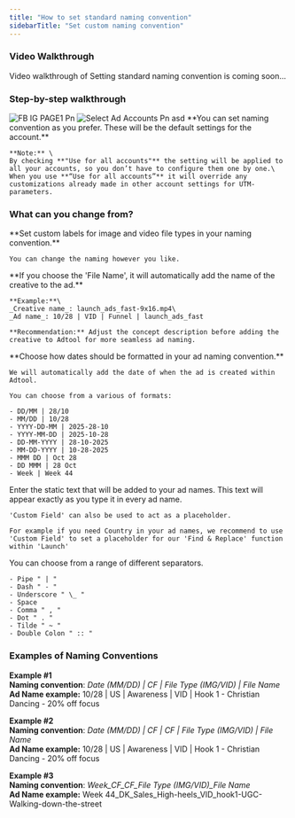 ```yaml
---
title: "How to set standard naming convention"
sidebarTitle: "Set custom naming convention"
---
```


### Video Walkthrough

Video walkthrough of Setting standard naming convention is coming soon...

### Step-by-step walkthrough

<Steps>
  <Step title="Go to 'Settings'">
    <img
      src="/images/FB_IG_PAGE1.png"
      alt="FB IG PAGE1 Pn"
      style={{ width:"48%" }}
    />
  </Step>
  <Step title="Select the ad account for which the naming convention need to be changed.">
    <img
      src="/images/Select_ad_accounts.png"
      alt="Select Ad Accounts Pn"
      style={{ width:"48%" }}
    />
  </Step>
  <Step title="Scroll down to the section: 'Naming Convention'">
    asd
  </Step>
  <Step title="Set your default naming convention">
    **You can set naming convention as you prefer. These will be the default settings for the account.**

    **Note:** \
    By checking **"Use for all accounts"** the setting will be applied to all your accounts, so you don’t have to configure them one by one.\
    When you use **“Use for all accounts”** it will override any customizations already made in other account settings for UTM-parameters.
  </Step>
</Steps>

### What can you change from?

<AccordionGroup>
  <Accordion title="File Type">
    **Set custom labels for image and video file types in your naming convention.**

    You can change the naming however you like.
  </Accordion>
  <Accordion title="File Name">
    **If you choose the 'File Name', it will automatically add the name of the creative to the ad.**

    **Example:**\
    _Creative name_: launch_ads_fast-9x16.mp4\
    _Ad name_: 10/28 | VID | Funnel | launch_ads_fast

    **Recommendation:** Adjust the concept description before adding the creative to Adtool for more seamless ad naming.
  </Accordion>
  <Accordion title="Date">
    **Choose how dates should be formatted in your ad naming convention.**

    We will automatically add the date of when the ad is created within Adtool.

    You can choose from a various of formats:

    - DD/MM | 28/10
    - MM/DD | 10/28
    - YYYY-DD-MM | 2025-28-10
    - YYYY-MM-DD | 2025-10-28
    - DD-MM-YYYY | 28-10-2025
    - MM-DD-YYYY | 10-28-2025
    - MMM DD | Oct 28
    - DD MMM | 28 Oct
    - Week | Week 44
  </Accordion>
  <Accordion title="Custom Field">
    Enter the static text that will be added to your ad names. This text will appear exactly as you type it in every ad name.

    'Custom Field' can also be used to act as a placeholder. 

    For example if you need Country in your ad names, we recommend to use 'Custom Field' to set a placeholder for our 'Find & Replace' function within 'Launch'
  </Accordion>
  <Accordion title="Seperators to choose from">
    You can choose from a range of different separators.

    - Pipe " | "
    - Dash " - "
    - Underscore " \_ "
    - Space
    - Comma " , "
    - Dot " . "
    - Tilde " ~ "
    - Double Colon " :: "
  </Accordion>
</AccordionGroup>

### Examples of Naming Conventions

**Example #1**\
**Naming convention**: _Date (MM/DD) | CF | File Type (IMG/VID) | File Name_\
**Ad Name example:** 10/28 | US | Awareness | VID | Hook 1 - Christian Dancing - 20% off focus

**Example #2**\
**Naming convention**: _Date (MM/DD) | CF | CF | File Type (IMG/VID) | File Name_\
**Ad Name example:** 10/28 | US | Awareness | VID | Hook 1 - Christian Dancing - 20% off focus

**Example #3**\
**Naming convention**: _Week_CF_CF_File Type (IMG/VID)\_File Name_\
**Ad Name example:** Week 44_DK_Sales_High-heels_VID_hook1-UGC-Walking-down-the-street